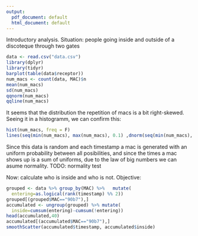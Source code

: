 ```yaml
---
output:
  pdf_document: default
  html_document: default
---
```



Introductory analysis. Situation: people going inside and outside of a discoteque through two gates
```r
data <- read.csv("data.csv")
library(dplyr)
library(tidyr)
barplot(table(data$receptor))
num_macs <- count(data, MAC)$n
mean(num_macs)
sd(num_macs)
qqnorm(num_macs)
qqline(num_macs)
```
It seems that the distribution the repetition of macs is a bit right-skewed. Seeing it in a histogramm, we can confirm this:
```r
hist(num_macs, freq = F)
lines(seq(min(num_macs), max(num_macs), 0.1) ,dnorm(seq(min(num_macs), max(num_macs), by = 0.1),  mean = mean(num_macs), sd=sd(num_macs)))
```
Since this data is random and each timestamp a mac is generated with an uniform probability between all posibilities, and since the times a mac shows up is a sum of uniforms, due to the law of big numbers we can asume normality. 
TODO: normality test


Now: calculate who is inside and who is not. Objective:
```r
grouped <- data %>% group_by(MAC) %>%   mutate(
  entering=as.logical(rank(timestamp) %% 2))
grouped[(grouped$MAC=="90b7"),]
accumulated <- ungroup(grouped) %>% mutate(
  inside=cumsum(entering)-cumsum(!entering))
head(accumulated,40)
accumulated[(accumulated$MAC=="90b7"),]
smoothScatter(accumulated$timestamp, accumulated$inside)

```




